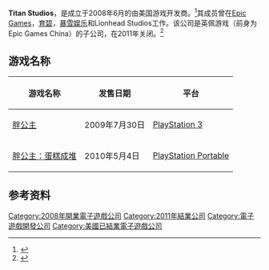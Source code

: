 {{NoteTA
| G1=Games
}}
{{Infobox company
| name = Titan Studios
| logo =
| fate = 关闭
| foundation = 2008
| defunct = 2011
| location = 美国华盛顿州西雅图
| key_people =
| industry =
| products =
| parent = [[Epic_Games|英佩游戏（前身为Epic Games China）]]
| revenue =
| operating_income =
| net_income =
| num_employees =
| homepage = {{URL|http://www.epicgameschina.com}}
| status =
}}

'''Titan Studios'''，是成立于2008年6月的由美国游戏开发商。<ref name="mobygames">{{cite web |url=http://www.mobygames.com/company/titan-studios-inc |title=Titan Studios, Inc. |publisher=MobyGames |accessdate=2011-01-26 |archive-date=2016-03-04 |archive-url=https://web.archive.org/web/20160304061712/http://www.mobygames.com/company/titan-studios-inc |dead-url=no }}</ref>其成员曾在[[Epic_Games|Epic Games]]，[[育碧|育碧]]，[[暴雪娱乐|暴雪娱乐]]和Lionhead Studios工作。该公司是英佩游戏（前身为Epic Games China）的子公司，在2011年关闭。<ref>{{cite web|title=Carbon Games formed by Fat Princess devs|url=http://www.joystiq.com/2011/07/05/carbon-games-formed-by-fat-princess-devs/|publisher=Joystiq|accessdate=10 July 2011|archive-url=https://web.archive.org/web/20150213101741/http://www.joystiq.com/2011/07/05/carbon-games-formed-by-fat-princess-devs/|archive-date=2015-02-13|dead-url=yes}}</ref>

== 游戏名称 ==

{| class="wikitable"
|-
! 游戏名称
! 发售日期
! 平台
|-
| [[胖公主|胖公主]]
| 2009年7月30日
| [[PlayStation_3|PlayStation 3]]
|-
| [[胖公主：蛋糕成堆|胖公主：蛋糕成堆]]
| 2010年5月4日
| [[PlayStation_Portable|PlayStation Portable]]
|}

== 参考资料 ==
{{Reflist}}

{{DEFAULTSORT:Titan Studios}}
[[Category:2008年開業電子遊戲公司|Category:2008年開業電子遊戲公司]]
[[Category:2011年結業公司|Category:2011年結業公司]]
[[Category:電子遊戲開發公司|Category:電子遊戲開發公司]]
[[Category:美國已結業電子遊戲公司|Category:美國已結業電子遊戲公司]]

{{US-videogame-company-stub}}